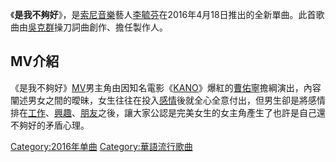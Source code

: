 {{unreferenced|time=2016-04-27T12:35:21+00:00}}
《'''是我不夠好'''》，是[[索尼音樂|索尼音樂]]藝人[[李毓芬|李毓芬]]在2016年4月18日推出的全新單曲。此首歌曲由[[吳克群|吳克群]]操刀詞曲創作、擔任製作人。

==MV介紹==
《是我不夠好》[[MV|MV]]男主角由因知名電影《[[KANO|KANO]]》爆紅的[[曹佑寧|曹佑寧]]擔綱演出，內容闡述男女之間的曖昧，女生往往在投入[[感情|感情]]後就全心全意付出，但男生卻是將感情排在[[工作|工作]]、[[興趣|興趣]]、[[朋友|朋友]]之後，讓大家公認是完美女生的女主角產生了也許是自己還不夠好的矛盾心理。

[[Category:2016年单曲|Category:2016年单曲]]
[[Category:華語流行歌曲|Category:華語流行歌曲]]